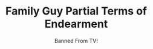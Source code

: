 ---
title: "Family Guy Partial Terms of Endearment"
subtitle: "Banned From TV!"
creator: ""
categories: ["cds"]
featuredImage: "../src/assets/images/item/cds/DSC02987-3.png"
views: ["../src/assets/images/item/cds/DSC02987-3.png"]
nextItem: []
---